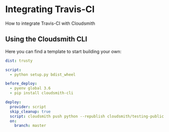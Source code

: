 
# Integrating Travis-CI

How to integrate Travis-CI with Cloudsmith

## Using the Cloudsmith CLI

Here you can find a template to start building your own:

```yaml
dist: trusty

script:
  - python setup.py bdist_wheel

before_deploy:
  - pyenv global 3.6
  - pip install cloudsmith-cli

deploy:
  provider: script
  skip_cleanup: true
  script: cloudsmith push python --republish cloudsmith/testing-public dist/cloudsmith_python_example-100-py2.py3-none-any.whl
  on:
    branch: master
```

